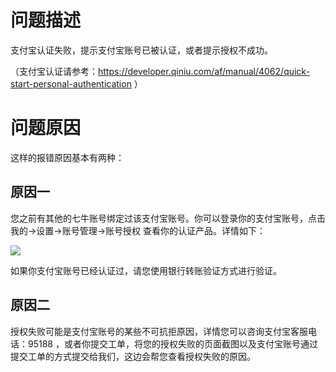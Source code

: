 # 问题描述

支付宝认证失败，提示支付宝账号已被认证，或者提示授权不成功。

（支付宝认证请参考：https://developer.qiniu.com/af/manual/4062/quick-start-personal-authentication ）



# 问题原因 

这样的报错原因基本有两种：

## 原因一

您之前有其他的七牛账号绑定过该支付宝账号。你可以登录你的支付宝账号，点击 我的->设置->账号管理->账号授权 查看你的认证产品。详情如下：

![](https://dn-odum9helk.qbox.me/FsZoOSm-vZ5ZZEfH1VoV_W2QrahU)

如果你支付宝账号已经认证过，请您使用银行转账验证方式进行验证。

## 原因二

授权失败可能是支付宝账号的某些不可抗拒原因，详情您可以咨询支付宝客服电话：95188 ，或者你提交工单，将您的授权失败的页面截图以及支付宝账号通过提交工单的方式提交给我们，这边会帮您查看授权失败的原因。

